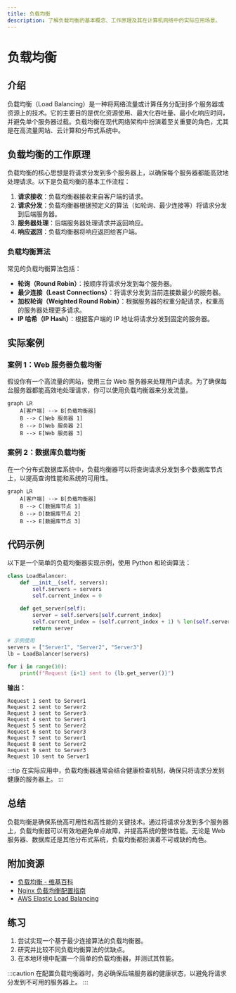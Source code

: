 ```yaml
---
title: 负载均衡
description: 了解负载均衡的基本概念、工作原理及其在计算机网络中的实际应用场景。
---
```


# 负载均衡

## 介绍

负载均衡（Load Balancing）是一种将网络流量或计算任务分配到多个服务器或资源上的技术。它的主要目的是优化资源使用、最大化吞吐量、最小化响应时间，并避免单个服务器过载。负载均衡在现代网络架构中扮演着至关重要的角色，尤其是在高流量网站、云计算和分布式系统中。

## 负载均衡的工作原理

负载均衡的核心思想是将请求分发到多个服务器上，以确保每个服务器都能高效地处理请求。以下是负载均衡的基本工作流程：

1. **请求接收**：负载均衡器接收来自客户端的请求。
2. **请求分发**：负载均衡器根据预定义的算法（如轮询、最少连接等）将请求分发到后端服务器。
3. **服务器处理**：后端服务器处理请求并返回响应。
4. **响应返回**：负载均衡器将响应返回给客户端。

### 负载均衡算法

常见的负载均衡算法包括：

- **轮询（Round Robin）**：按顺序将请求分发到每个服务器。
- **最少连接（Least Connections）**：将请求分发到当前连接数最少的服务器。
- **加权轮询（Weighted Round Robin）**：根据服务器的权重分配请求，权重高的服务器处理更多请求。
- **IP 哈希（IP Hash）**：根据客户端的 IP 地址将请求分发到固定的服务器。

## 实际案例

### 案例 1：Web 服务器负载均衡

假设你有一个高流量的网站，使用三台 Web 服务器来处理用户请求。为了确保每台服务器都能高效地处理请求，你可以使用负载均衡器来分发流量。

```mermaid
graph LR
    A[客户端] --> B[负载均衡器]
    B --> C[Web 服务器 1]
    B --> D[Web 服务器 2]
    B --> E[Web 服务器 3]
```

### 案例 2：数据库负载均衡

在一个分布式数据库系统中，负载均衡器可以将查询请求分发到多个数据库节点上，以提高查询性能和系统的可用性。

```mermaid
graph LR
    A[客户端] --> B[负载均衡器]
    B --> C[数据库节点 1]
    B --> D[数据库节点 2]
    B --> E[数据库节点 3]
```

## 代码示例

以下是一个简单的负载均衡器实现示例，使用 Python 和轮询算法：

```python
class LoadBalancer:
    def __init__(self, servers):
        self.servers = servers
        self.current_index = 0

    def get_server(self):
        server = self.servers[self.current_index]
        self.current_index = (self.current_index + 1) % len(self.servers)
        return server

# 示例使用
servers = ["Server1", "Server2", "Server3"]
lb = LoadBalancer(servers)

for i in range(10):
    print(f"Request {i+1} sent to {lb.get_server()}")
```

**输出：**
```
Request 1 sent to Server1
Request 2 sent to Server2
Request 3 sent to Server3
Request 4 sent to Server1
Request 5 sent to Server2
Request 6 sent to Server3
Request 7 sent to Server1
Request 8 sent to Server2
Request 9 sent to Server3
Request 10 sent to Server1
```

:::tip
在实际应用中，负载均衡器通常会结合健康检查机制，确保只将请求分发到健康的服务器上。
:::

## 总结

负载均衡是确保系统高可用性和高性能的关键技术。通过将请求分发到多个服务器上，负载均衡器可以有效地避免单点故障，并提高系统的整体性能。无论是 Web 服务器、数据库还是其他分布式系统，负载均衡都扮演着不可或缺的角色。

## 附加资源

- [负载均衡 - 维基百科](https://zh.wikipedia.org/wiki/负载均衡)
- [Nginx 负载均衡配置指南](https://nginx.org/en/docs/http/load_balancing.html)
- [AWS Elastic Load Balancing](https://aws.amazon.com/elasticloadbalancing/)

## 练习

1. 尝试实现一个基于最少连接算法的负载均衡器。
2. 研究并比较不同负载均衡算法的优缺点。
3. 在本地环境中配置一个简单的负载均衡器，并测试其性能。

:::caution
在配置负载均衡器时，务必确保后端服务器的健康状态，以避免将请求分发到不可用的服务器上。
:::